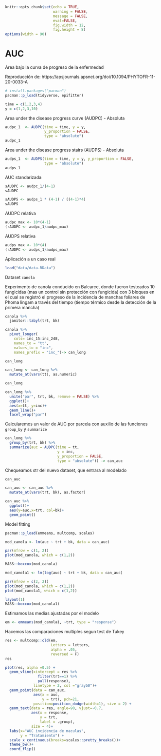 ```r
knitr::opts_chunk$set(echo = TRUE, 
                      warning = FALSE, 
                      message = FALSE, 
                      eval=FALSE, 
                      fig.width = 12, 
                      fig.height = 8)
options(width = 90)
```

# AUC

Area bajo la curva de progreso de la enfermedad

Reproducción de: https://apsjournals.apsnet.org/doi/10.1094/PHYTOFR-11-20-0033-A 

```r
# install.packages("pacman")
pacman::p_load(tidyverse, epifitter)
```

```r
time = c(1,2,3,4)
y = c(1,2,3,10)
```

Area under the disease progress curve (AUDPC) - Absoluta

```r
audpc_1  <- AUDPC(time = time, y = y, 
                  y_proportion = FALSE, 
                  type = "absolute")
audpc_1
```

Area under the disease progress stairs (AUDPS) - Absoluta

```r
audps_1  <- AUDPS(time = time, y = y, y_proportion = FALSE, 
                  type = "absolute")
audps_1
```

AUC standarizada

```r
sAUDPC <- audpc_1/(4-1)
sAUDPC
```

```r
sAUDPS <- audps_1 * (4-1) / ((4-1)*4)
sAUDPS
```

AUDPC relativa

```r
audpc_max <- 10*(4-1)
(rAUDPC <- audpc_1/audpc_max)
```

AUDPS relativa
```r
audps_max <- 10*(4)
(rAUDPC <- audps_1/audps_max)
```


Aplicación a un caso real

```r
load("data/data.RData")
```

Dataset `canola` 

Experimento de canola conducido en Balcarce, donde fueron testeados 10 fungicidas (mas un control sin protección con fungicida) con 3 bloques en el cual se registró el progreso de la incidencia de manchas foliares de Phoma lingam a través del tiempo (tiempo térmico desde la detección de la primera mancha)

```r
canola %>% 
  janitor::tabyl(trt, bk)
```

```r
canola %>%  
  pivot_longer(
    cols= inc_15:inc_248, 
    names_to = "tt", 
    values_to = "inc", 
    names_prefix = "inc_")-> can_long
```

```r
can_long
```


```r
can_long <- can_long %>% 
  mutate_at(vars(tt), as.numeric)

can_long
```

```r
can_long %>%   
  unite("par", trt, bk, remove = FALSE) %>% 
  ggplot()+ 
  aes(x=tt, y=inc)+ 
  geom_line()+
  facet_wrap("par")
```

Calcularemos un valor de AUC por parcela con auxilio de las funciones `group_by` y `summarize` 

```r
can_long %>%
  group_by(trt, bk) %>%
  summarize(auc = AUDPC(time = tt, 
                        y = inc, 
                        y_proportion = FALSE, 
                        type = "absolute")) -> can_auc
```

Chequeamos str del nuevo dataset, que entrara al modelado

```r
can_auc
```

```r
can_auc <- can_auc %>% 
  mutate_at(vars(trt, bk), as.factor)
```

```r
can_auc %>% 
  ggplot()+
  aes(y=auc,x=trt, col=bk)+
  geom_point()
```

Model fitting 

```r
pacman::p_load(emmeans, multcomp, scales)
```

```r
mod_canola <- lm(auc ~ trt + bk, data = can_auc)
```

```r
par(mfrow = c(1, 2))
plot(mod_canola, which = c(1,2))
```

```r
MASS::boxcox(mod_canola)
```

```r
mod_canola1 <- lm(log(auc) ~ trt + bk, data = can_auc)
```

```r
par(mfrow = c(2, 2))
plot(mod_canola, which = c(1,2))
plot(mod_canola1, which = c(1,2))
```

```r
layout(1)
MASS::boxcox(mod_canola1)
```

Estimamos las medias ajustadas por el modelo

```r
em <- emmeans(mod_canola1, ~trt, type = "response")
```

Hacemos las comparaciones multiples segun test de Tukey

```r
res <- multcomp::cld(em, 
                     Letters = letters, 
                     alpha = .05, 
                     reversed = F) 
res
```

```r
plot(res, alpha =0.5) + 
  geom_vline(xintercept = res %>% 
               filter(trt==1) %>% 
               pull(response), 
             linetype = 2, col ="gray50")+
  geom_point(data = can_auc, 
             aes(x = auc, 
                 y = trt), pch=21, 
             position=position_dodge(width=1), size = 2) +
  geom_text(data = res, angle=90, vjust=-0.7,
            aes(x = response,
                y = trt,
                label = .group),
            size = 4)+
  labs(x="AUC incidencia de maculas", 
       y = "Tratamiento") +   
  scale_x_continuous(breaks=scales::pretty_breaks())+
  theme_bw()+
  coord_flip()
```

